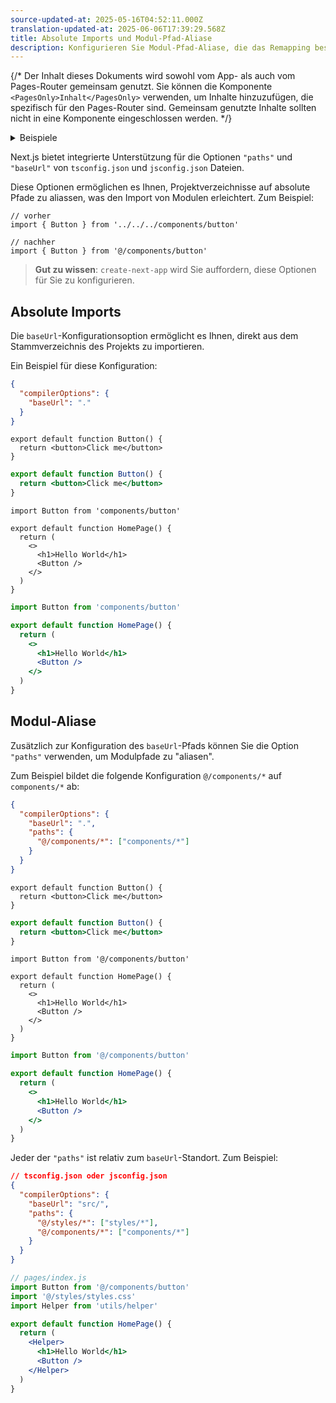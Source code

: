 ```yaml
---
source-updated-at: 2025-05-16T04:52:11.000Z
translation-updated-at: 2025-06-06T17:39:29.568Z
title: Absolute Imports und Modul-Pfad-Aliase
description: Konfigurieren Sie Modul-Pfad-Aliase, die das Remapping bestimmter Import-Pfade ermöglichen.
---
```


{/* Der Inhalt dieses Dokuments wird sowohl vom App- als auch vom Pages-Router gemeinsam genutzt. Sie können die Komponente `<PagesOnly>Inhalt</PagesOnly>` verwenden, um Inhalte hinzuzufügen, die spezifisch für den Pages-Router sind. Gemeinsam genutzte Inhalte sollten nicht in eine Komponente eingeschlossen werden. */}

<details>
  <summary>Beispiele</summary>

- [Absolute Imports und Aliase](https://github.com/vercel/next.js/tree/canary/examples/with-absolute-imports)

</details>

Next.js bietet integrierte Unterstützung für die Optionen `"paths"` und `"baseUrl"` von `tsconfig.json` und `jsconfig.json` Dateien.

Diese Optionen ermöglichen es Ihnen, Projektverzeichnisse auf absolute Pfade zu aliassen, was den Import von Modulen erleichtert. Zum Beispiel:

```tsx
// vorher
import { Button } from '../../../components/button'

// nachher
import { Button } from '@/components/button'
```

> **Gut zu wissen**: `create-next-app` wird Sie auffordern, diese Optionen für Sie zu konfigurieren.

## Absolute Imports

Die `baseUrl`-Konfigurationsoption ermöglicht es Ihnen, direkt aus dem Stammverzeichnis des Projekts zu importieren.

Ein Beispiel für diese Konfiguration:

```json filename="tsconfig.json oder jsconfig.json"
{
  "compilerOptions": {
    "baseUrl": "."
  }
}
```

```tsx filename="components/button.tsx" switcher
export default function Button() {
  return <button>Click me</button>
}
```

```jsx filename="components/button.js" switcher
export default function Button() {
  return <button>Click me</button>
}
```

```tsx filename="app/page.tsx" switcher
import Button from 'components/button'

export default function HomePage() {
  return (
    <>
      <h1>Hello World</h1>
      <Button />
    </>
  )
}
```

```jsx filename="app/page.js" switcher
import Button from 'components/button'

export default function HomePage() {
  return (
    <>
      <h1>Hello World</h1>
      <Button />
    </>
  )
}
```

## Modul-Aliase

Zusätzlich zur Konfiguration des `baseUrl`-Pfads können Sie die Option `"paths"` verwenden, um Modulpfade zu "aliasen".

Zum Beispiel bildet die folgende Konfiguration `@/components/*` auf `components/*` ab:

```json filename="tsconfig.json oder jsconfig.json"
{
  "compilerOptions": {
    "baseUrl": ".",
    "paths": {
      "@/components/*": ["components/*"]
    }
  }
}
```

```tsx filename="components/button.tsx" switcher
export default function Button() {
  return <button>Click me</button>
}
```

```jsx filename="components/button.js" switcher
export default function Button() {
  return <button>Click me</button>
}
```

```tsx filename="app/page.tsx" switcher
import Button from '@/components/button'

export default function HomePage() {
  return (
    <>
      <h1>Hello World</h1>
      <Button />
    </>
  )
}
```

```jsx filename="app/page.js" switcher
import Button from '@/components/button'

export default function HomePage() {
  return (
    <>
      <h1>Hello World</h1>
      <Button />
    </>
  )
}
```

Jeder der `"paths"` ist relativ zum `baseUrl`-Standort. Zum Beispiel:

```json
// tsconfig.json oder jsconfig.json
{
  "compilerOptions": {
    "baseUrl": "src/",
    "paths": {
      "@/styles/*": ["styles/*"],
      "@/components/*": ["components/*"]
    }
  }
}
```

```jsx
// pages/index.js
import Button from '@/components/button'
import '@/styles/styles.css'
import Helper from 'utils/helper'

export default function HomePage() {
  return (
    <Helper>
      <h1>Hello World</h1>
      <Button />
    </Helper>
  )
}
```